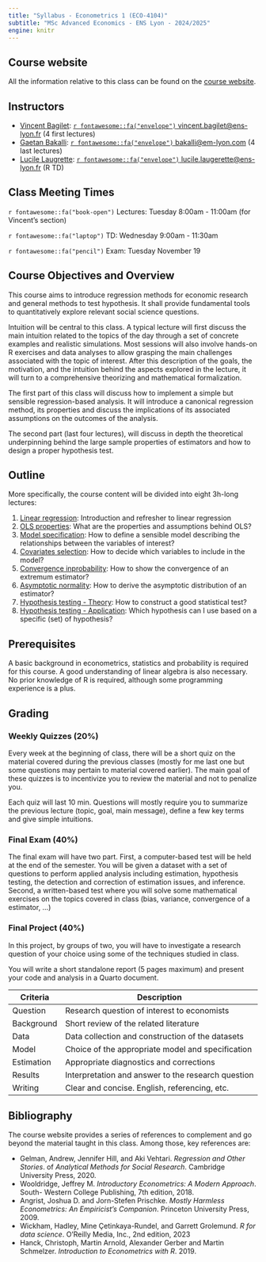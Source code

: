 ```yaml
---
title: "Syllabus - Econometrics 1 (ECO-4104)"
subtitle: "MSc Advanced Economics - ENS Lyon - 2024/2025"
engine: knitr
---
```


## Course website

All the information relative to this class can be found on the [course website]().

## Instructors

-   [Vincent Bagilet](https://vincentbagilet.github.io/): [`r fontawesome::fa("envelope")` vincent.bagilet\@ens-lyon.fr](mailto:vincent.bagilet@ens-lyon.fr){.email} (4 first lectures)
-   [Gaetan Bakalli](https://gaetanbakalli.com/): [`r fontawesome::fa("envelope")` bakalli\@em-lyon.com](mailto:bakalli@em-lyon.com){.email} (4 last lectures)
-   [Lucile Laugrette](https://sites.google.com/view/lucilelaugerette/home): [`r fontawesome::fa("envelope")` lucile.laugerette\@ens-lyon.fr](mailto:lucile.laugerette@ens-lyon.fr){.email} (R TD)

## Class Meeting Times

`r fontawesome::fa("book-open")` Lectures: Tuesday 8:00am - 11:00am (for Vincent's section)

`r fontawesome::fa("laptop")` TD: Wednesday 9:00am - 11:30am

`r fontawesome::fa("pencil")` Exam: Tuesday November 19

## Course Objectives and Overview

This course aims to introduce regression methods for economic research and general methods to test hypothesis. It shall provide fundamental tools to quantitatively explore relevant social science questions.

Intuition will be central to this class. A typical lecture will first discuss the main intuition related to the topics of the day through a set of concrete examples and realistic simulations. Most sessions will also involve hands-on R exercises and data analyses to allow grasping the main challenges associated with the topic of interest. After this description of the goals, the motivation, and the intuition behind the aspects explored in the lecture, it will turn to a comprehensive theorizing and mathematical formalization.

The first part of this class will discuss how to implement a simple but sensible regression-based analysis. It will introduce a canonical regression method, its properties and discuss the implications of its associated assumptions on the outcomes of the analysis.

The second part (last four lectures), will discuss in depth the theoretical underpinning behind the large sample properties of estimators and how to design a proper hypothesis test.

## Outline

More specifically, the course content will be divided into eight 3h-long lectures:

1.  [Linear regression](lect/lect_1_linear_regression.qmd): Introduction and refresher to linear regression
2.  [OLS properties](lect/lect_2_ols_properties.qmd): What are the properties and assumptions behind OLS?
3.  [Model specification](lect/lect_3_specification.qmd): How to define a sensible model describing the relationships between the variables of interest?
4.  [Covariates selection](lect/lect_4_selection.qmd): How to decide which variables to include in the model?
5.  [Convergence in](4_convergence.qmd)[probability](5_convergence.qmd): How to show the convergence of an extremum estimator?
6.  [Asymptotic normality](6_asynorm.qmd): How to derive the asymptotic distribution of an estimator?
7.  [Hypothesis testing - Theory](7_test_theo.qmd): How to construct a good statistical test?
8.  [Hypothesis testing - Application](8_test_app.qmd): Which hypothesis can I use based on a specific (set) of hypothesis?

## Prerequisites

A basic background in econometrics, statistics and probability is required for this course. A good understanding of linear algebra is also necessary. No prior knowledge of R is required, although some programming experience is a plus.

## Grading

### Weekly Quizzes (20%)

Every week at the beginning of class, there will be a short quiz on the material covered during the previous classes (mostly for me last one but some questions may pertain to material covered earlier). The main goal of these quizzes is to incentivize you to review the material and not to penalize you.

Each quiz will last 10 min. Questions will mostly require you to summarize the previous lecture (topic, goal, main message), define a few key terms and give simple intuitions.

### Final Exam (40%)

The final exam will have two part. First, a computer-based test will be held at the end of the semester. You will be given a dataset with a set of questions to perform applied analysis including estimation, hypothesis testing, the detection and correction of estimation issues, and inference. Second, a written-based test where you will solve some mathematical exercises on the topics covered in class (bias, variance, convergence of a estimator, ...)

### Final Project (40%)

In this project, by groups of two, you will have to investigate a research question of your choice using some of the techniques studied in class.

You will write a short standalone report (5 pages maximum) and present your code and analysis in a Quarto document.

| Criteria   | Description                                        |
|------------|----------------------------------------------------|
| Question   | Research question of interest to economists        |
| Background | Short review of the related literature             |
| Data       | Data collection and construction of the datasets   |
| Model      | Choice of the appropriate model and specification  |
| Estimation | Appropriate diagnostics and corrections            |
| Results    | Interpretation and answer to the research question |
| Writing    | Clear and concise. English, referencing, etc.      |

## Bibliography

The course website provides a series of references to complement and go beyond the material taught in this class. Among those, key references are:

-   Gelman, Andrew, Jennifer Hill, and Aki Vehtari. *Regression and Other Stories*. of *Analytical Methods for Social Research*. Cambridge University Press, 2020.
-   Wooldridge, Jeffrey M. *Introductory Econometrics: A Modern Approach*. South- Western College Publishing, 7th edition, 2018.
-   Angrist, Joshua D. and Jorn-Stefen Prischke. *Mostly Harmless Econometrics: An Empiricist's Companion*. Princeton University Press, 2009.
-   Wickham, Hadley, Mine Çetinkaya-Rundel, and Garrett Grolemund. *R for data science*. O'Reilly Media, Inc., 2nd edition, 2023
-   Hanck, Christoph, Martin Arnold, Alexander Gerber and Martin Schmelzer. *Introduction to Econometrics with R*. 2019.
